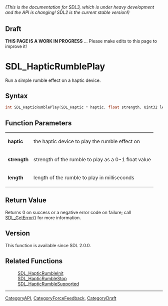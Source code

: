 ====== (This is the documentation for SDL3, which is under heavy development and the API is changing! SDL2 is the current stable version!) ======

== Draft ==

'''THIS PAGE IS A WORK IN PROGRESS''' ... Please make edits to this page to improve it!
= SDL_HapticRumblePlay =

Run a simple rumble effect on a haptic device.

== Syntax ==

<syntaxhighlight lang='c'>
int SDL_HapticRumblePlay(SDL_Haptic * haptic, float strength, Uint32 length );
</syntaxhighlight>

== Function Parameters ==

{|
|'''haptic'''
|the haptic device to play the rumble effect on
|-
|'''strength'''
|strength of the rumble to play as a 0-1 float value
|-
|'''length'''
|length of the rumble to play in milliseconds
|}

== Return Value ==

Returns 0 on success or a negative error code on failure; call
[[SDL_GetError]]() for more information.

== Version ==

This function is available since SDL 2.0.0.

== Related Functions ==

:[[SDL_HapticRumbleInit]]
:[[SDL_HapticRumbleStop]]
:[[SDL_HapticRumbleSupported]]

----
[[CategoryAPI]], [[CategoryForceFeedback]], [[CategoryDraft]]


